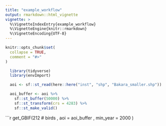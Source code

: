 ```yaml
---
title: "example_workflow"
output: rmarkdown::html_vignette
vignette: >
  %\VignetteIndexEntry{example_workflow}
  %\VignetteEngine{knitr::rmarkdown}
  %\VignetteEncoding{UTF-8}
---
```


```r
knitr::opts_chunk$set(
  collapse = TRUE,
  comment = "#>"
)
```

```r
  
  library(tidyverse)
  library(envImport)

```

```r

  aoi <- sf::st_read(here::here("inst", "shp", "Bakara_smaller.shp"))

  aoi_buffer <- aoi %>%
    sf::st_buffer(50000) %>%
    sf::st_transform(crs = 4283) %>%
    sf::st_make_valid()

```

```r

  get_GBIF(212 # birds
           , aoi = aoi_buffer
           , min_year = 2000
           )


